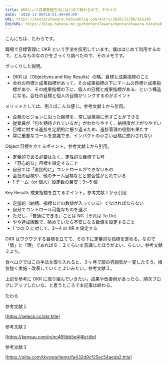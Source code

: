 ```yaml
---
title: OKRという目標管理方法にはじめて触れるので、そのメモ
date: '2020-11-08T16:51:40+09:00'
URL: https://kentarotawara.hatenablog.com/entry/2020/11/08/165140
EditURL: https://blog.hatena.ne.jp/KentaroTawara/kentarotawara.hatenablog.com/atom/entry/26006613650376697
---
```


こんにちは、たわらです。

職場で目標管理に OKR という手法を採用しています。僕ははじめて利用するので、どんなものなのかをざっくり調べたので、そのメモです。

ざっくりした説明。

- OKR は（Objectives and Key Results）の略。目標と成果指標のこと
- 会社の目標と成果指標があって、その成果指標の下にチームの目標と成果指標があり、その成果指標の下に、個人の目標と成果指標がある、という構造になる。会社の目標と個人の目標がリンクするのがポイント

メリットとしては、例えばこんな感じ。参考文献１から引用。

- 企業のビジョンに沿った目標を、常に従業員に示すことができる
- 従業員が「何を期待されているか」がわかりやすく、納得度が上がりやすい
- 目標に対する進捗を定期的に振り返るため、進捗管理の役割も果たす
- 常に重要なゴールを意識でき、インパクトの小さい目標に惑わされない

Object 目標を立てるポイント。参考文献１から引用。

- 定量的である必要はなく、定性的な目標でも可
- 「野心的な」目標を設定すること
- 自分では「直接的に」コントロールができないもの
- 会社の目標や、他のチーム目標などと整合性がとれている
- 1 チーム（or 個人）設定数の目安：3〜5 個

Key Results 成果指標を立てるポイント。参考文献１から引用

- 定量的（納期、指標などの数値が入っている）でなければならない
- 自分でコントロール可能なものを選ぶ
- ただし、「普通にできる」ことは NG（それは To Do）
- やや達成困難で、眺めていたら不安になる数値を設定すること
- 1 つの O に対して、3〜4 の KR を設定する

OKR はワクワクする目標を立てて、その下に定量的な指標を定める。なので「情」と「理」であれば８：２くらいを意識したほうがよい、らしい。参考文献２より。

食べログではこの手法を取り入れると、３ヶ月で部の雰囲気が一変したそう。根気強く実施・改善していくとよいみたい。参考文献３。

上記を参考に OKR に取り組んでいきたい。成果や改善例があったら、順次ブログにアップしたいな、と思うところで本記事は終わる。

たわら

参考文献１

[https://seleck.cc/okr:title]

参考文献２

[https://kensuu.com/n/nc465bb5e4f4b:title]

参考文献３

[https://qiita.com/tkyowa/items/fa432d9cf25ec54aeda2:title]
